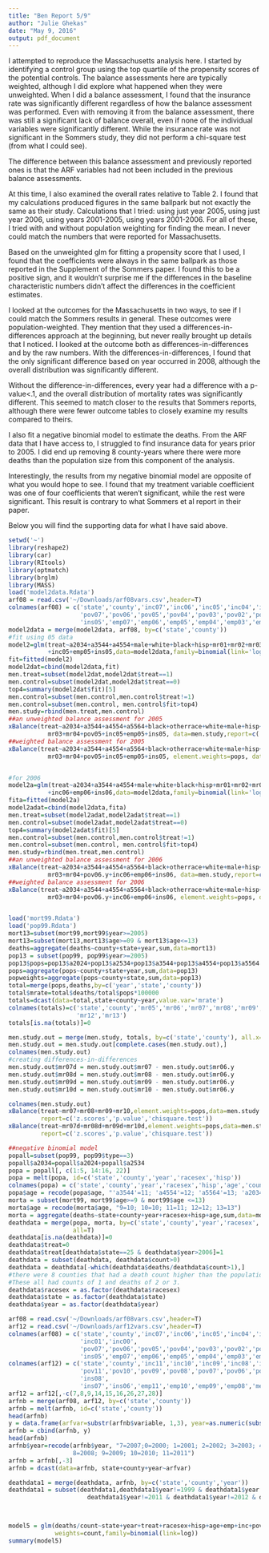 ```yaml
---
title: "Ben Report 5/9"
author: "Julie Ghekas"
date: "May 9, 2016"
output: pdf_document
---
```


I attempted to reproduce the Massachusetts analysis here.  I started by identifying a control group using the top quartile of the propensity scores of the potential controls.  The balance assessments here are typically weighted, although I did explore what happened when they were unweighted.  When I did a balance assessment, I found that the insurance rate was significantly different regardless of how the balance assessment was performed.  Even with removing it from the balance assessment, there was still a significant lack of balance overall, even if none of the individual variables were significantly different.  While the insurance rate was not significant in the Sommers study, they did not perform a chi-square test (from what I could see).  

The difference between this balance assessment and previously reported ones is that the ARF variables had not been included in the previous balance assessments. 

At this time, I also examined the overall rates relative to Table 2.  I found that my calculations produced figures in the same ballpark but not exactly the same as their study.  Calculations that I tried: using just year 2005, using just year 2006, using years 2001-2005, using years 2001-2006.  For all of these, I tried with and without population weighting for finding the mean.  I never could match the numbers that were reported for Massachusetts.  

Based on the unweighted glm for fitting a propensity score that I used, I found that the coefficients were always in the same ballpark as those reported in the Supplement of the Sommers paper.  I found this to be a positive sign, and it wouldn't surprise me if the differences in the baseline characteristic numbers didn't affect the differences in the coefficient estimates.

I looked at the outcomes for the Massachusetts in two ways, to see if I could match the Sommers results in general.  These outcomes were population-weighted.  They mention that they used a differences-in-differences approach at the beginning, but never really brought up details that I noticed.  I looked at the outcome both as differences-in-differences and by the raw numbers.  With the differences-in-differences, I found that the only significant difference based on year occurred in 2008, although the overall distribution was significantly different.

Without the difference-in-differences, every year had a difference with a p-value<.1, and the overall distribution of mortality rates was significantly different.  This seemed to match closer to the results that Sommers reports, although there were fewer outcome tables to closely examine my results compared to theirs.

I also fit a negative binomial model to estimate the deaths.  From the ARF data that I have access to, I struggled to find insurance data for years prior to 2005.  I did end up removing 8 county-years where there were more deaths than the population size from this component of the analysis.

Interestingly, the results from my negative binomial model are opposite of what you would hope to see.  I found that my treatment variable coefficient was one of four coefficients that weren't significant, while the rest were significant.  This result is contrary to what Sommers et al report in their paper.

Below you will find the supporting data for what I have said above.

```r
setwd('~')
library(reshape2)
library(car)
library(RItools)
library(optmatch)
library(brglm)
library(MASS)
load('model2data.Rdata')
arf08 = read.csv('~/Downloads/arf08vars.csv',header=T)
colnames(arf08) = c('state','county','inc07','inc06','inc05','inc04','inc03','inc02','inc01','inc00',
                    'pov07','pov06','pov05','pov04','pov03','pov02','pov01','pov00',
                    'ins05','emp07','emp06','emp05','emp04','emp03','emp02','emp01','emp00')
model2data = merge(model2data, arf08, by=c('state','county'))
#fit using 05 data
model2=glm(treat~a2034+a3544+a4554+male+white+black+hisp+mr01+mr02+mr03+mr04+mr05+mr06+pov05
           +inc05+emp05+ins05,data=model2data,family=binomial(link='logit'))
fit=fitted(model2)
model2dat=cbind(model2data,fit)
men.treat=subset(model2dat,model2dat$treat==1)
men.control=subset(model2dat,model2dat$treat==0)
top4=summary(model2dat$fit)[5]
men.control=subset(men.control,men.control$treat!=1)
men.control=subset(men.control, men.control$fit>top4)
men.study=rbind(men.treat,men.control)
##an unweighted balance assessment for 2005 
xBalance(treat~a2034+a3544+a4554+a5564+black+otherrace+white+male+hisp+mr05+mr06+mr01+mr02+
           mr03+mr04+pov05+inc05+emp05+ins05, data=men.study,report=c('all'))
##weighted balance assessment for 2005
xBalance(treat~a2034+a3544+a4554+a5564+black+otherrace+white+male+hisp+mr05+mr06+mr01+mr02+
           mr03+mr04+pov05+inc05+emp05+ins05, element.weights=pops, data=men.study,report=c('all'))


#for 2006
model2a=glm(treat~a2034+a3544+a4554+male+white+black+hisp+mr01+mr02+mr03+mr04+mr05+mr06+pov06.y
           +inc06+emp06+ins06,data=model2data,family=binomial(link='logit'))
fita=fitted(model2a)
model2adat=cbind(model2data,fita)
men.treat=subset(model2adat,model2adat$treat==1)
men.control=subset(model2adat,model2adat$treat==0)
top4=summary(model2adat$fit)[5]
men.control=subset(men.control,men.control$treat!=1)
men.control=subset(men.control, men.control$fit>top4)
men.study=rbind(men.treat,men.control)
##an unweighted balance assessment for 2006
xBalance(treat~a2034+a3544+a4554+a5564+black+otherrace+white+male+hisp+mr05+mr06+mr01+mr02+
           mr03+mr04+pov06.y+inc06+emp06+ins06, data=men.study,report=c('all'))
##weighted balance assessment for 2006
xBalance(treat~a2034+a3544+a4554+a5564+black+otherrace+white+male+hisp+mr05+mr06+mr01+mr02+
           mr03+mr04+pov06.y+inc06+emp06+ins06, element.weights=pops, data=men.study,report=c('all'))


load('mort99.Rdata')
load('pop99.Rdata')
mort13=subset(mort99,mort99$year>=2005)
mort13=subset(mort13,mort13$age>=09 & mort13$age<=13)
deaths=aggregate(deaths~county+state+year,sum,data=mort13)
pop13 = subset(pop99, pop99$year>=2005)
pop13$pops=pop13$a2024+pop13$a2534+pop13$a3544+pop13$a4554+pop13$a5564
pops=aggregate(pops~county+state+year,sum,data=pop13)
popweights=aggregate(pops~county+state,sum,data=pop13)
total=merge(pops,deaths,by=c('year','state','county'))
total$mrate=total$deaths/total$pops*100000
totals=dcast(data=total,state+county~year,value.var='mrate')
colnames(totals)=c('state','county','mr05','mr06','mr07','mr08','mr09','mr10','mr11',
                   'mr12','mr13')
totals[is.na(totals)]=0

men.study.out = merge(men.study, totals, by=c('state','county'), all.x=T)
men.study.out = men.study.out[complete.cases(men.study.out),]
colnames(men.study.out)
#creating differences-in-differences
men.study.out$mr07d = men.study.out$mr07 - men.study.out$mr06.y
men.study.out$mr08d = men.study.out$mr08 - men.study.out$mr06.y
men.study.out$mr09d = men.study.out$mr09 - men.study.out$mr06.y
men.study.out$mr10d = men.study.out$mr10 - men.study.out$mr06.y

colnames(men.study.out)
xBalance(treat~mr07+mr08+mr09+mr10,element.weights=pops,data=men.study.out,
         report=c('z.scores','p.value','chisquare.test'))
xBalance(treat~mr07d+mr08d+mr09d+mr10d,element.weights=pops,data=men.study.out,
         report=c('z.scores','p.value','chisquare.test'))

##negative binomial model
popall=subset(pop99, pop99$type==3)
popall$a2034=popall$a2024+popall$a2534
popa = popall[, c(1:5, 14:16, 22)]
popa = melt(popa, id=c('state','county','year','racesex','hisp'))
colnames(popa) = c('state','county','year','racesex','hisp','age','count')
popa$age = recode(popa$age, "'a3544'=11; 'a4554'=12; 'a5564'=13; 'a2034'=10")
morta = subset(mort99, mort99$age>=9 & mort99$age <=13)
morta$age = recode(morta$age, "9=10; 10=10; 11=11; 12=12; 13=13")
morta = aggregate(deaths~state+county+year+racesex+hisp+age,sum,data=morta)
deathdata = merge(popa, morta, by=c('state','county','year','racesex','hisp','age'), 
                  all=T)
deathdata[is.na(deathdata)]=0
deathdata$treat=0
deathdata$treat[deathdata$state==25 & deathdata$year>2006]=1
deathdata = subset(deathdata, deathdata$count>0)
deathdata = deathdata[-which(deathdata$deaths/deathdata$count>1),]
#there were 8 counties that had a death count higher than the population count. 
#These all had counts of 1 and deaths of 2 or 3.
deathdata$racesex = as.factor(deathdata$racesex)
deathdata$state = as.factor(deathdata$state)
deathdata$year = as.factor(deathdata$year)

arf08 = read.csv('~/Downloads/arf08vars.csv',header=T)
arf12 = read.csv('~/Downloads/arf12vars.csv',header=T)
colnames(arf08) = c('state','county','inc07','inc06','inc05','inc04','inc03','inc02',
                    'inc01','inc00',
                    'pov07','pov06','pov05','pov04','pov03','pov02','pov01','pov00',
                    'ins05','emp07','emp06','emp05','emp04','emp03','emp02','emp01','emp00')
colnames(arf12) = c('state','county','inc11','inc10','inc09','inc08','inc07','inc06','inc05',
                    'pov11','pov10','pov09','pov08','pov07','pov06','pov05','ins10','ins09',
                    'ins08',
                    'ins07','ins06','emp11','emp10','emp09','emp08','mep07','emp06','emp05')
arf12 = arf12[,-c(7,8,9,14,15,16,26,27,28)]
arfnb = merge(arf08, arf12, by=c('state','county'))
arfnb = melt(arfnb, id=c('state','county'))
head(arfnb)
y = data.frame(arfvar=substr(arfnb$variable, 1,3), year=as.numeric(substr(arfnb$variable,4,5)))
arfnb = cbind(arfnb, y)
head(arfnb)
arfnb$year=recode(arfnb$year, "7=2007;0=2000; 1=2001; 2=2002; 3=2003; 4=2004; 5=2005; 6=2006; 
                  8=2008; 9=2009; 10=2010; 11=2011")
arfnb = arfnb[,-3]
arfnb = dcast(data=arfnb, state+county+year~arfvar)

deathdata1 = merge(deathdata, arfnb, by=c('state','county','year'))
deathdata1 = subset(deathdata1,deathdata1$year!=1999 & deathdata1$year!=2000 &
                      deathdata1$year!=2011 & deathdata1$year!=2012 & deathdata1$year!=2013)



model5 = glm(deaths/count~state+year+treat+racesex+hisp+age+emp+inc+pov,data=deathdata1,
             weights=count,family=binomial(link=log))
summary(model5)
```

